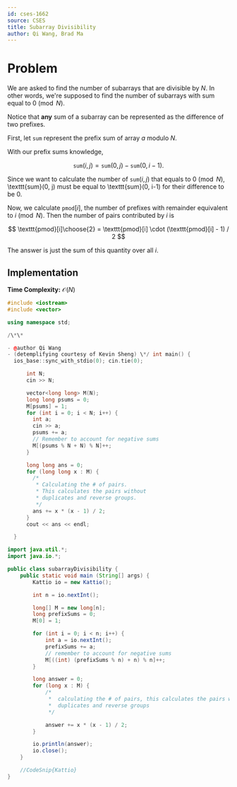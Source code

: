 ```yaml
---
id: cses-1662
source: CSES
title: Subarray Divisibility
author: Qi Wang, Brad Ma
---
```


# Problem

We are asked to find the number of subarrays that are divisible by $N$. In other
words, we're supposed to find the number of subarrays with sum equal to
$0 \pmod N$.

Notice that **any** sum of a subarray can be represented as the difference of
two prefixes.

First, let $\texttt{sum}$ represent the prefix sum of array $a$ modulo $N$.

With our prefix sums knowledge,

$$
\texttt{sum}(i, j) = \texttt{sum}(0, j) - \texttt{sum}(0, i-1).
$$

Since we want to calculate the number of $\texttt{sum}(i, j)$ that equals to
$0\pmod N$, \texttt{sum}(0, j) must be equal to \texttt{sum}(0, i-1) for their
difference to be $0$.

Now, we calculate $\texttt{pmod}[i]$, the number of prefixes with remainder
equivalent to $i\pmod{N}$. Then the number of pairs contributed by $i$ is

$$
\texttt{pmod}[i]\choose{2} = \texttt{pmod}[i] \cdot (\texttt{pmod}[i] - 1) / 2
$$

The answer is just the sum of this quantity over all $i$.

## Implementation

**Time Complexity:** $\mathcal{O}(N)$

<LanguageSection>
<CPPSection>
	
```cpp
#include <iostream>
#include <vector>

using namespace std;

/\*\*

- @author Qi Wang
- (detemplifying courtesy of Kevin Sheng) \*/ int main() {
  ios_base::sync_with_stdio(0); cin.tie(0);

      int N;
      cin >> N;

      vector<long long> M(N);
      long long psums = 0;
      M[psums] = 1;
      for (int i = 0; i < N; i++) {
      	int a;
      	cin >> a;
      	psums += a;
      	// Remember to account for negative sums
      	M[(psums % N + N) % N]++;
      }

      long long ans = 0;
      for (long long x : M) {
      	/*
      	 * Calculating the # of pairs.
      	 * This calculates the pairs without
      	 * duplicates and reverse groups.
      	 */
      	ans += x * (x - 1) / 2;
      }
      cout << ans << endl;

  }

````
</CPPSection>

<JavaSection>

```java
import java.util.*;
import java.io.*;

public class subarrayDivisibility {
	public static void main (String[] args) {
		Kattio io = new Kattio();

		int n = io.nextInt();

		long[] M = new long[n];
		long prefixSums = 0;
		M[0] = 1;

		for (int i = 0; i < n; i++) {
			int a = io.nextInt();
			prefixSums += a;
			// remember to account for negative sums
			M[((int) (prefixSums % n) + n) % n]++;
		}

		long answer = 0;
		for (long x : M) {
			/*
			 *  calculating the # of pairs, this calculates the pairs without
			 *  duplicates and reverse groups
			 */

			answer += x * (x - 1) / 2;
		}

		io.println(answer);
		io.close();
	}

	//CodeSnip{Kattio}
}
````

</JavaSection>
	
</LanguageSection>

